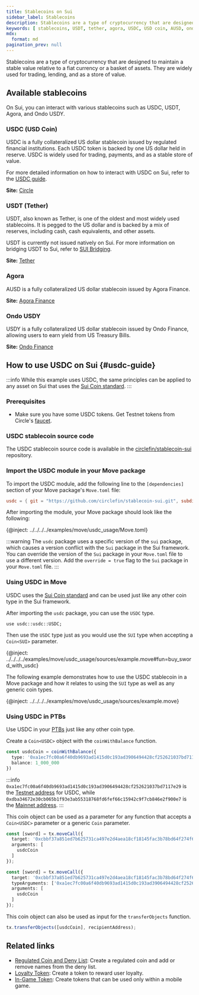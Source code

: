 ```yaml
---
title: Stablecoins on Sui
sidebar_label: Stablecoins
description: Stablecoins are a type of cryptocurrency that are designed to maintain a stable value relative to a fiat currency or a basket of assets. 
keywords: [ stablecoins, USDT, tether, agora, USDC, USD coin, AUSD, ondo USDY, USDY, using stablecoins, stablecoins in ptbs, ptbs, programmable transaction blocks, stablecoins in programmable transaction blocks ]
mdx:
  format: md
pagination_prev: null
---
```


Stablecoins are a type of cryptocurrency that are designed to maintain a stable value relative to a fiat currency or a basket of assets. They are widely used for trading, lending, and as a store of value. 

## Available stablecoins

On Sui, you can interact with various stablecoins such as USDC, USDT, Agora, and Ondo USDY.

### USDC (USD Coin)

USDC is a fully collateralized US dollar stablecoin issued by regulated financial institutions. Each USDC token is backed by one US dollar held in reserve. USDC is widely used for trading, payments, and as a stable store of value.

For more detailed information on how to interact with USDC on Sui, refer to the [USDC guide](#usdc-guide).

**Site:** [Circle](https://www.circle.com/en/usdc)

### USDT (Tether)

USDT, also known as Tether, is one of the oldest and most widely used stablecoins. It is pegged to the US dollar and is backed by a mix of reserves, including cash, cash equivalents, and other assets.

USDT is currently not issued natively on Sui. For more information on bridging USDT to Sui, refer to [SUI Bridging](../../concepts/tokenomics/sui-bridging.mdx).

**Site:** [Tether](https://tether.to/)

### Agora

AUSD is a fully collateralized US dollar stablecoin issued by Agora Finance.

**Site:** [Agora Finance](https://www.agora.finance/)

### Ondo USDY
USDY is a fully collateralized US dollar stablecoin issued by Ondo Finance, allowing users to earn yield from US Treasury Bills.

**Site:** [Ondo Finance](https://ondo.finance/)

## How to use USDC on Sui {#usdc-guide}

:::info
While this example uses USDC, the same principles can be applied to any asset on Sui that uses the [Sui Coin standard](../../standards/coin.mdx).
:::

### Prerequisites

- Make sure you have some USDC tokens. Get Testnet tokens from Circle's [faucet](https://faucet.circle.com/).

### USDC stablecoin source code

The USDC stablecoin source code is available in the [circlefin/stablecoin-sui](https://github.com/circlefin/stablecoin-sui/blob/master/packages/usdc/sources/usdc.move) repository.

### Import the USDC module in your Move package

To import the USDC module, add the following line to the `[dependencies]` section of your Move package's `Move.toml` file:

```toml
usdc = { git = "https://github.com/circlefin/stablecoin-sui.git", subdir = "packages/usdc", rev = "master" }
```

After importing the module, your Move package should look like the following:

{@inject: ../../../../examples/move/usdc_usage/Move.toml}

:::warning
The `usdc` package uses a specific version of the `sui` package, which causes a version conflict with the `Sui` package in the Sui framework. You can override the version of the `Sui` package in your `Move.toml` file to use a different version. Add the `override = true` flag to the `Sui` package in your `Move.toml` file.
:::

### Using USDC in Move

USDC uses the [Sui Coin standard](../../standards/coin.mdx) and can be used just like any other coin type in the Sui framework.

After importing the `usdc` package, you can use the `USDC` type.

```move
use usdc::usdc::USDC;
```

Then use the `USDC` type just as you would use the `SUI` type when accepting a `Coin<SUI>` parameter.

{@inject: ../../../../examples/move/usdc_usage/sources/example.move#fun=buy_sword_with_usdc}

The following example demonstrates how to use the USDC stablecoin in a Move package and how it relates to using the `SUI` type as well as any generic coin types.

{@inject: ../../../../examples/move/usdc_usage/sources/example.move}

### Using USDC in PTBs

Use USDC in your [PTBs](/guides/developer/sui-101/building-ptb) just like any other coin type.

Create a `Coin<USDC>` object with the `coinWithBalance` function.

```typescript
const usdcCoin = coinWithBalance({
  type: '0xa1ec7fc00a6f40db9693ad1415d0c193ad3906494428cf252621037bd7117e29::usdc::USDC',
  balance: 1_000_000
})
```

:::info
`0xa1ec7fc00a6f40db9693ad1415d0c193ad3906494428cf252621037bd7117e29` is the [Testnet address](https://suiscan.xyz/testnet/coin/0xa1ec7fc00a6f40db9693ad1415d0c193ad3906494428cf252621037bd7117e29::usdc::USDC) for USDC, while `0xdba34672e30cb065b1f93e3ab55318768fd6fef66c15942c9f7cb846e2f900e7` is the [Mainnet address](https://suiscan.xyz/coin/0xdba34672e30cb065b1f93e3ab55318768fd6fef66c15942c9f7cb846e2f900e7::usdc::USDC).
:::

This coin object can be used as a parameter for any function that accepts a `Coin<USDC>` parameter or a generic `Coin` parameter.

```typescript
const [sword] = tx.moveCall({
  target: '0xcbbf37a851ed7b625731ca497e2d4aea18cf18145fac3b78bd64f274f6a09d30::usdc_usage::buy_sword_with_usdc', 
  arguments: [
    usdcCoin
  ]
});
```

```typescript
const [sword] = tx.moveCall({
  target: '0xcbbf37a851ed7b625731ca497e2d4aea18cf18145fac3b78bd64f274f6a09d30::usdc_usage::buy_sword_with_arbitrary_coin', 
  typeArguments: ['0xa1ec7fc00a6f40db9693ad1415d0c193ad3906494428cf252621037bd7117e29::usdc::USDC'],
  arguments: [
    usdcCoin
  ]
});
```

This coin object can also be used as input for the `transferObjects` function.

```typescript
tx.transferObjects([usdcCoin], recipientAddress);
```

## Related links

- [Regulated Coin and Deny List](./coin/regulated.mdx): Create a regulated coin and add or remove names from the deny list.
- [Loyalty Token](./coin/loyalty.mdx): Create a token to reward user loyalty.
- [In-Game Token](./coin/in-game-token.mdx): Create tokens that can be used only within a mobile game.